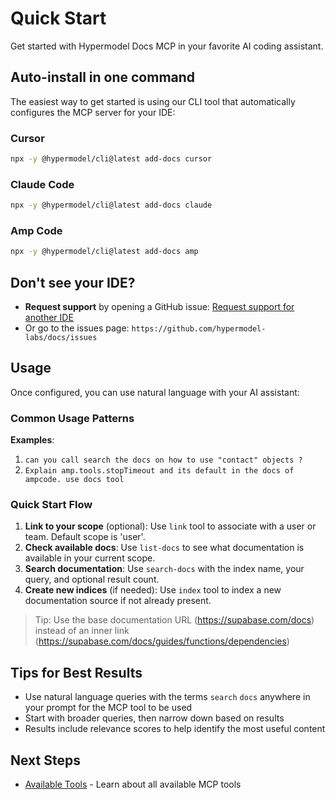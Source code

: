 # Quick Start

Get started with Hypermodel Docs MCP in your favorite AI coding assistant.

## Auto-install in one command

The easiest way to get started is using our CLI tool that automatically configures the MCP server for your IDE:

### Cursor

```sh
npx -y @hypermodel/cli@latest add-docs cursor
```

### Claude Code

```sh
npx -y @hypermodel/cli@latest add-docs claude
```

### Amp Code

```sh
npx -y @hypermodel/cli@latest add-docs amp
```


## Don't see your IDE?

- **Request support** by opening a GitHub issue: [Request support for another IDE](https://github.com/hypermodel-labs/docs/issues/new?title=Support%20for%20IDE:%20Your%20IDE%20Name&body=Please%20add%20support%20for%20%60Your%20IDE%20Name%60.%0A%0AHelpful%20details%20to%20include:%0A-%20IDE%20version:%20%0A-%20OS:%20%0A-%20Relevant%20links%20or%20docs:%20)
- Or go to the issues page: `https://github.com/hypermodel-labs/docs/issues`

## Usage

Once configured, you can use natural language with your AI assistant:

### Common Usage Patterns

**Examples**:

1. `can you call search the docs on how to use "contact" objects ?`
2. `Explain amp.tools.stopTimeout and its default in the docs of ampcode. use docs tool`

### Quick Start Flow

1. **Link to your scope** (optional): Use `link` tool to associate with a user or team. Default scope is 'user'.
2. **Check available docs**: Use `list-docs` to see what documentation is available in your current scope.
3. **Search documentation**: Use `search-docs` with the index name, your query, and optional result count.
4. **Create new indices** (if needed): Use `index` tool to index a new documentation source if not already present.

> Tip: Use the base documentation URL (https://supabase.com/docs) instead of an inner link (https://supabase.com/docs/guides/functions/dependencies)

## Tips for Best Results

- Use natural language queries with the terms `search` `docs` anywhere in your prompt for the MCP tool to be used
- Start with broader queries, then narrow down based on results
- Results include relevance scores to help identify the most useful content

## Next Steps

- [Available Tools](./tools) - Learn about all available MCP tools